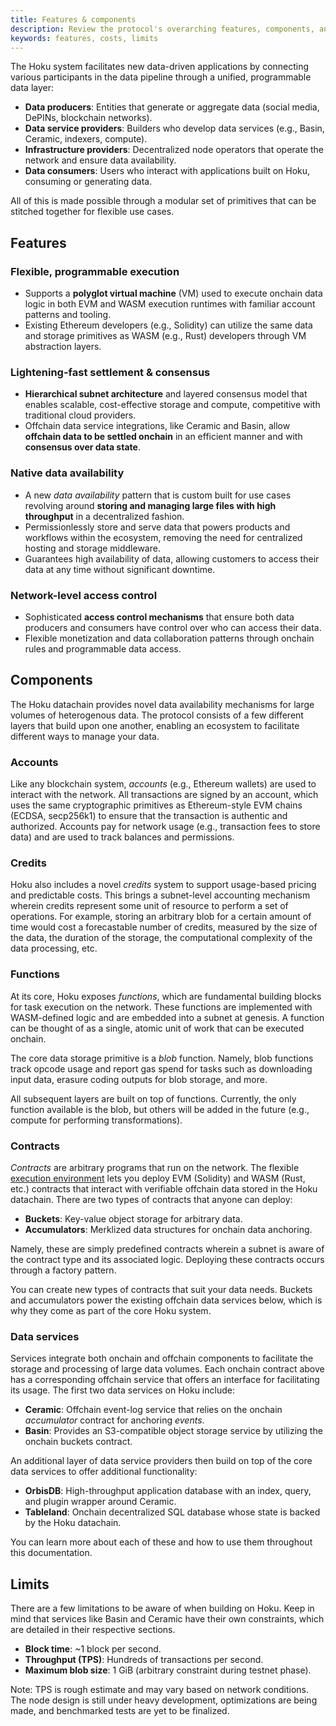```yaml
---
title: Features & components
description: Review the protocol's overarching features, components, and constraints.
keywords: features, costs, limits
---
```



The Hoku system facilitates new data-driven applications by connecting various participants in the data pipeline through
a unified, programmable data layer:

- **Data producers**: Entities that generate or aggregate data (social media, DePINs, blockchain networks).
- **Data service providers**: Builders who develop data services (e.g., Basin, Ceramic, indexers, compute).
- **Infrastructure providers**: Decentralized node operators that operate the network and ensure data availability.
- **Data consumers**: Users who interact with applications built on Hoku, consuming or generating data.

All of this is made possible through a modular set of primitives that can be stitched together for flexible use cases.

## Features

### Flexible, programmable execution

- Supports a **polyglot virtual machine** (VM) used to execute onchain data logic in both EVM and WASM execution
  runtimes with familiar account patterns and tooling.
- Existing Ethereum developers (e.g., Solidity) can utilize the same data and storage primitives as WASM (e.g., Rust)
  developers through VM abstraction layers.

### Lightening-fast settlement & consensus

- **Hierarchical subnet architecture** and layered consensus model that enables scalable, cost-effective storage and
  compute, competitive with traditional cloud providers.
- Offchain data service integrations, like Ceramic and Basin, allow **offchain data to be settled onchain** in an
  efficient manner and with **consensus over data state**.

### Native data availability

- A new _data availability_ pattern that is custom built for use cases revolving around **storing and managing large
  files with high throughput** in a decentralized fashion.
- Permissionlessly store and serve data that powers products and workflows within the ecosystem, removing the need for
  centralized hosting and storage middleware.
- Guarantees high availability of data, allowing customers to access their data at any time without significant
  downtime.

### Network-level access control

- Sophisticated **access control mechanisms** that ensure both data producers and consumers have control over who can
  access their data.
- Flexible monetization and data collaboration patterns through onchain rules and programmable data access.

## Components

The Hoku datachain provides novel data availability mechanisms for large volumes of heterogenous data. The protocol
consists of a few different layers that build upon one another, enabling an ecosystem to facilitate different ways to
manage your data.

### Accounts

Like any blockchain system, _accounts_ (e.g., Ethereum wallets) are used to interact with the network. All transactions
are signed by an account, which uses the same cryptographic primitives as Ethereum-style EVM chains (ECDSA, secp256k1)
to ensure that the transaction is authentic and authorized. Accounts pay for network usage (e.g., transaction fees to
store data) and are used to track balances and permissions.

### Credits

Hoku also includes a novel _credits_ system to support usage-based pricing and predictable costs. This brings a
subnet-level accounting mechanism wherein credits represent some unit of resource to perform a set of operations. For
example, storing an arbitrary blob for a certain amount of time would cost a forecastable number of credits, measured by
the size of the data, the duration of the storage, the computational complexity of the data processing, etc.

### Functions

At its core, Hoku exposes _functions_, which are fundamental building blocks for task execution on the network. These
functions are implemented with WASM-defined logic and are embedded into a subnet at genesis. A function can be thought
of as a single, atomic unit of work that can be executed onchain.

The core data storage primitive is a _blob_ function. Namely, blob functions track opcode usage and report gas spend for
tasks such as downloading input data, erasure coding outputs for blob storage, and more.

<Callout type="info">

All subsequent layers are built on top of functions. Currently, the only function available is the blob, but others will
be added in the future (e.g., compute for performing transformations).

</Callout>

### Contracts

_Contracts_ are arbitrary programs that run on the network. The flexible
[execution environment](https://fvm.filecoin.io/) lets you deploy EVM (Solidity) and WASM (Rust, etc.) contracts that
interact with verifiable offchain data stored in the Hoku datachain. There are two types of contracts that anyone can
deploy:

- **Buckets**: Key-value object storage for arbitrary data.
- **Accumulators**: Merklized data structures for onchain data anchoring.

Namely, these are simply predefined contracts wherein a subnet is aware of the contract type and its associated logic.
Deploying these contracts occurs through a factory pattern.

<Callout type="info">

You can create new types of contracts that suit your data needs. Buckets and accumulators power the existing offchain
data services below, which is why they come as part of the core Hoku system.

</Callout>

### Data services

Services integrate both onchain and offchain components to facilitate the storage and processing of large data volumes.
Each onchain contract above has a corresponding offchain service that offers an interface for facilitating its usage.
The first two data services on Hoku include:

- **Ceramic**: Offchain event-log service that relies on the onchain _accumulator_ contract for anchoring _events_.
- **Basin**: Provides an S3-compatible object storage service by utilizing the onchain buckets contract.

An additional layer of data service providers then build on top of the core data services to offer additional
functionality:

- **OrbisDB**: High-throughput application database with an index, query, and plugin wrapper around Ceramic.
- **Tableland**: Onchain decentralized SQL database whose state is backed by the Hoku datachain.

You can learn more about each of these and how to use them throughout this documentation.

## Limits

There are a few limitations to be aware of when building on Hoku. Keep in mind that services like Basin and Ceramic have
their own constraints, which are detailed in their respective sections.

- **Block time**: ~1 block per second.
- **Throughput (TPS)**: Hundreds of transactions per second.
- **Maximum blob size**: 1 GiB (arbitrary constraint during testnet phase).

<Callout type="warning">

Note: TPS is rough estimate and may vary based on network conditions. The node design is still under heavy development,
optimizations are being made, and benchmarked tests are yet to be finalized.

</Callout>

